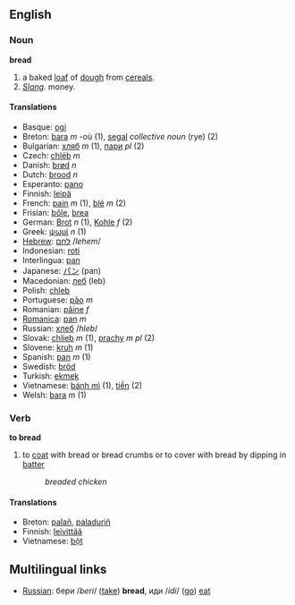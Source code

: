 ==English==
=== Noun ===
'''bread'''

# a baked [[loaf]] of [[dough]] from [[cereal]]s.
# ''[[Slang]].'' money.



==== Translations ====
*Basque: [[ogi]]
*Breton: [[bara]] ''m'' -où (1), [[segal]] ''collective noun'' (rye) (2)
*Bulgarian: [[хляб]] ''m'' (1), [[пари]] ''pl'' (2)
*Czech: [[chléb]] ''m''
*Danish: [[brød]] ''n''
*Dutch: [[brood]] ''n''
*Esperanto: [[pano]]
*Finnish: [[leipä]]
*French: [[pain]] ''m'' (1), [[blé]] ''m'' (2)
*Frisian: [[bôle]], [[brea]]
*German: [[Brot]] ''n'' (1), [[Kohle]] ''f'' (2)
*Greek: [[ψωμί]] ''n'' (1)
*[[Hebrew]]: [[לחם]] /''lehem''/
*Indonesian: [[roti]]
*Interlingua: [[pan]]
*Japanese: [[パン]] (pan)
*Macedonian: [[леб]] (leb)
*Polish: [[chleb]]
*Portuguese: [[pão]] ''m''
*Romanian: [[pâine]] ''f''
*[[Romanica]]: [[pan]] ''m''
*Russian: [[хлеб]] /''hleb''/
*Slovak:  [[chlieb]]  ''m'' (1), [[prachy]] ''m pl'' (2)
*Slovene: [[kruh]] ''m'' (1)
*Spanish: [[pan]] ''m'' (1)
*Swedish: [[bröd]]
*Turkish: [[ekmek]]
*Vietnamese: [[bánh mì]] (1), [[tiền]] (2)
*Welsh: [[bara]] ''m'' (1)

=== Verb ===
'''to bread'''
# to [[coat]] with bread or bread crumbs or to cover with bread by dipping in [[batter]]
#: ''breaded chicken''

==== Translations ====
*Breton: [[palañ]], [[paladuriñ]]
*Finnish: [[leivittää]]
*Vietnamese: [[bột]]

==Multilingual links==
*[[Russian]]: бери /''beri''/ ([[take]]) '''bread''', иди /''idi''/ ([[go]]) [[eat]]
